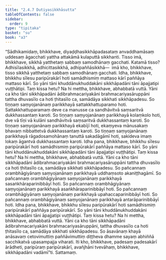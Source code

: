 ```yaml
---
title: "2.4.7 Dutiyasikkhāsutta"
tableOfContents: false
sidebar:
  order: 9
type: "tipitaka"
basket: "su"
book: "a3"
---
```



<DynamicBreadcrumb />

<Division number="88" book="a3">

<Paragraph number="752" book="a3">
“Sādhikamidaṃ, bhikkhave, diyaḍḍhasikkhāpadasataṃ anvaddhamāsaṃ uddesaṃ āgacchati yattha attakāmā kulaputtā sikkhanti. Tisso imā, bhikkhave, sikkhā yatthetaṃ sabbaṃ samodhānaṃ gacchati. Katamā tisso? Adhisīlasikkhā, adhicittasikkhā, adhipaññāsikkhā—  imā kho, bhikkhave, tisso sikkhā yatthetaṃ sabbaṃ samodhānaṃ gacchati.
</Paragraph>

<Paragraph number="753" book="a3">
Idha, bhikkhave, bhikkhu sīlesu paripūrakārī hoti samādhismiṃ mattaso kārī paññāya mattaso kārī. So yāni tāni khuddānukhuddakāni sikkhāpadāni tāni āpajjatipi vuṭṭhātipi. Taṃ kissa hetu? Na hi mettha, bhikkhave, abhabbatā vuttā. Yāni ca kho tāni sikkhāpadāni ādibrahmacariyakāni brahmacariyasāruppāni tattha dhuvasīlo ca hoti ṭhitasīlo ca, samādāya sikkhati sikkhāpadesu. So tiṇṇaṃ saṃyojanānaṃ parikkhayā sattakkhattuparamo hoti. Sattakkhattuparamaṃ deve ca manusse ca sandhāvitvā saṃsaritvā dukkhassantaṃ karoti. So tiṇṇaṃ saṃyojanānaṃ parikkhayā kolaṃkolo hoti, dve vā tīṇi vā kulāni sandhāvitvā saṃsaritvā dukkhassantaṃ karoti. So tiṇṇaṃ saṃyojanānaṃ parikkhayā ekabījī hoti, ekaṃyeva mānusakaṃ bhavaṃ nibbattetvā dukkhassantaṃ karoti. So tiṇṇaṃ saṃyojanānaṃ parikkhayā rāgadosamohānaṃ tanuttā sakadāgāmī hoti, sakideva imaṃ lokaṃ āgantvā dukkhassantaṃ karoti.
</Paragraph>

<Paragraph number="754" book="a3">
Idha pana, bhikkhave, bhikkhu sīlesu paripūrakārī hoti samādhismiṃ paripūrakārī paññāya mattaso kārī. So yāni tāni khuddānukhuddakāni sikkhāpadāni tāni āpajjatipi vuṭṭhātipi. Taṃ kissa hetu? Na hi mettha, bhikkhave, abhabbatā vuttā. Yāni ca kho tāni sikkhāpadāni ādibrahmacariyakāni brahmacariyasāruppāni tattha dhuvasīlo ca hoti ṭhitasīlo ca, samādāya sikkhati sikkhāpadesu. So pañcannaṃ orambhāgiyānaṃ saṃyojanānaṃ parikkhayā uddhaṃsoto akaniṭṭhagāmī. So pañcannaṃ orambhāgiyānaṃ saṃyojanānaṃ parikkhayā sasaṅkhāraparinibbāyī hoti. So pañcannaṃ orambhāgiyānaṃ saṃyojanānaṃ parikkhayā asaṅkhāraparinibbāyī hoti. So pañcannaṃ orambhāgiyānaṃ saṃyojanānaṃ parikkhayā upahaccaparinibbāyī hoti. So pañcannaṃ orambhāgiyānaṃ saṃyojanānaṃ parikkhayā antarāparinibbāyī hoti.
</Paragraph>

<Paragraph number="755" book="a3">
Idha pana, bhikkhave, bhikkhu sīlesu paripūrakārī hoti samādhismiṃ paripūrakārī paññāya paripūrakārī. So yāni tāni khuddānukhuddakāni sikkhāpadāni tāni āpajjatipi vuṭṭhātipi. Taṃ kissa hetu? Na hi mettha, bhikkhave, abhabbatā vuttā. Yāni ca kho tāni sikkhāpadāni ādibrahmacariyakāni brahmacariyasāruppāni, tattha dhuvasīlo ca hoti ṭhitasīlo ca, samādāya sikkhati sikkhāpadesu. So āsavānaṃ khayā anāsavaṃ cetovimuttiṃ paññāvimuttiṃ diṭṭheva dhamme sayaṃ abhiññā sacchikatvā upasampajja viharati.
</Paragraph>

<Paragraph number="756" book="a3">
Iti kho, bhikkhave, padesaṃ padesakārī ārādheti, paripūraṃ paripūrakārī, avañjhāni tvevāhaṃ, bhikkhave, sikkhāpadāni vadāmī”ti.

</Paragraph>
</Division>

<Paragraph number="757" type="center" book="a3">
Sattamaṃ.
</Paragraph>